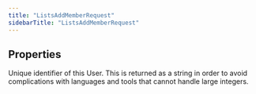 ```yaml
---
title: "ListsAddMemberRequest"
sidebarTitle: "ListsAddMemberRequest"
---
```


## Properties

<ResponseField name="userId" type="string">
Unique identifier of this User. This is returned as a string in order to avoid complications with languages and tools that cannot handle large integers.

</ResponseField>
